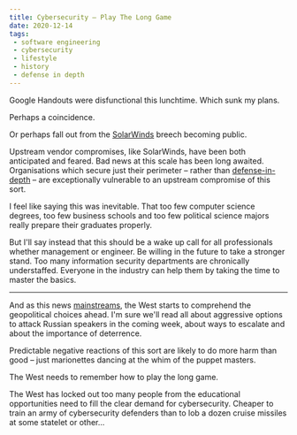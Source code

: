 ```yaml
---
title: Cybersecurity – Play The Long Game
date: 2020-12-14
tags:
 - software engineering
 - cybersecurity
 - lifestyle
 - history
 - defense in depth
---
```


Google Handouts were disfunctional this lunchtime. Which sunk my plans.

Perhaps a coincidence.

Or perhaps fall out from
the [SolarWinds](https://www.theregister.com/2020/12/14/solarwinds_public_sector/) breech becoming public.

Upstream vendor compromises, like SolarWinds, have been both anticipated and feared. Bad news at this scale has been
long awaited. Organisations which secure just their perimeter – rather
than [defense-in-depth](https://en.wikipedia.org/wiki/Defense_in_depth_(computing)) – are exceptionally vulnerable
to an upstream compromise of this sort.

I feel like saying this was inevitable. That too few computer science degrees, too few business schools and too few
political science majors really prepare their graduates properly.

But I'll say instead that this should be a wake up call for all professionals whether management or engineer.
Be willing in the future to take a stronger stand. Too many information security departments are
chronically understaffed. Everyone
in the industry can help them by taking the time to master the basics.

---

And as this news [mainstreams](https://www.newsweek.com/solarwinds-tip-iceberg-evidence-multiple-hacks-1555678), the
West starts to comprehend the geopolitical choices ahead. I'm sure we'll read all about aggressive options to attack
Russian speakers in the coming week, about ways to escalate and about the importance of deterrence.

Predictable negative reactions of this sort are likely to do more harm than good – just marionettes dancing at the
whim of the puppet masters.

The West needs to remember how to play the long game.

The West has locked out too many people from the educational opportunities need to fill the clear demand for
cybersecurity. Cheaper to train an army of cybersecurity defenders than to lob a dozen cruise missiles at some statelet
or other...
